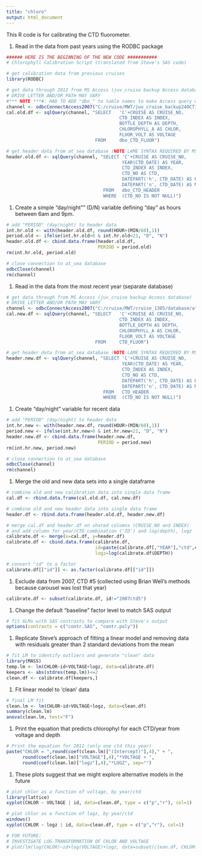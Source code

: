 ```yaml
---
title: "chloro"
output: html_document
---
```

This R code is for calibrating the CTD fluorometer.

1. Read in the data from past years using the RODBC package
```r

###### HERE IS THE BEGINNING OF THE NEW CODE ###########
# Chlorophyll Calibration Script (translated from Steve's SAS code)

# get calibration data from previous cruises
library(RODBC)

# get data through 2012 from MS Access (juv_cruise backup Access database)
# DRIVE LETTER AND/OR PATH MAY VARY
#*** NOTE ***#: HAD TO ADD "dbo_" to table names to make Access query work
channel <- odbcConnectAccess2007("C:/cruise/MWT/juv_cruise_backup24OCT13.mdb",uid="", pwd="")
cal.old.df <- sqlQuery(channel, "SELECT   'C'+CRUISE AS CRUISE_NO,
                                          CTD_INDEX AS INDEX,
                                          BOTTLE_DEPTH AS DEPTH,
                                          CHLOROPHYLL_A AS CHLOR,
                                          FLUOR_VOLT AS VOLTAGE
                                 FROM     dbo_CTD_FLUOR")

# get header data from at_sea database (NOTE LAME SYNTAX REQUIRED BY MS ACCESS)
header.old.df <- sqlQuery(channel, "SELECT 'C'+CRUISE AS CRUISE_NO,
                                           YEAR(CTD_DATE) AS YEAR,
                                           CTD_INDEX AS INDEX,
                                           CTD_NO AS CTD,
                                           DATEPART('h', CTD_DATE) AS HOUR,
                                           DATEPART('n', CTD_DATE) AS MIN
                                    FROM   dbo_CTD_HEADER
                                    WHERE  (CTD_NO IS NOT NULL)")
```

1. Create a simple "day/night"" (D/N) variable defining "day" as hours
between 6am and 9pm.

```r
# add "PERIOD" (day/night) to header data
int.hr.old <- with(header.old.df, round(HOUR+(MIN/60),1))
period.old <- ifelse(int.hr.old>6 & int.hr.old<21, "D", "N") 
header.old.df <- cbind.data.frame(header.old.df,
                                  PERIOD = period.old)
rm(int.hr.old, period.old)

# close connection to at_sea database
odbcClose(channel)
rm(channel)

```

1. Read in the data from the most recent year (separate database)

```r
# get data through from MS Access (juv_cruise backup Access database)
# DRIVE LETTER AND/OR PATH MAY VARY
channel <- odbcConnectAccess2007("C:/cruise/MWT/cruise_1305/database/at_sea.mdb",uid="", pwd="")
cal.new.df <- sqlQuery(channel, "SELECT   'C'+CRUISE AS CRUISE_NO,
                                          CTD_INDEX AS INDEX,
                                          BOTTLE_DEPTH AS DEPTH,
                                          CHLOROPHYLL_A AS CHLOR,
                                          FLUOR_VOLT AS VOLTAGE
                                 FROM     CTD_FLUOR")

# get header data from at_sea database (NOTE LAME SYNTAX REQUIRED BY MS ACCESS)
header.new.df <- sqlQuery(channel, "SELECT 'C'+CRUISE AS CRUISE_NO,
                                           YEAR(CTD_DATE) AS YEAR,
                                           CTD_INDEX AS INDEX,
                                           CTD_NO AS CTD,
                                           DATEPART('h', CTD_DATE) AS HOUR,
                                           DATEPART('n', CTD_DATE) AS MIN
                                    FROM   CTD_HEADER
                                    WHERE  (CTD_NO IS NOT NULL)")

```

1. Create "day/night" variable for recent data

```r
# add "PERIOD" (day/night) to header data
int.hr.new <- with(header.new.df, round(HOUR+(MIN/60),1))
period.new <- ifelse(int.hr.new>6 & int.hr.new<21, "D", "N") 
header.new.df <- cbind.data.frame(header.new.df,
                                  PERIOD = period.new)
rm(int.hr.new, period.new)

# close connection to at_sea database
odbcClose(channel)
rm(channel)


```

1. Merge the old and new data sets into a single dataframe

```r
# combine old and new calibration data into single data frame
cal.df <- rbind.data.frame(cal.old.df, cal.new.df)

# combine old and new header data into single data frame
header.df <- rbind.data.frame(header.old.df, header.new.df)

# merge cal.df and header.df on shared columns (CRUISE_NO and INDEX)
# and add column for year/CTD combination ('ID') and log(depth), logz
calibrate.df <- merge(x=cal.df, y=header.df)
calibrate.df <- cbind.data.frame(calibrate.df,
                                 id=paste(calibrate.df[,"YEAR"],"ctd",calibrate.df[,"CTD"], sep=""),
                                 logz=log(calibrate.df$DEPTH))

# convert "id" to a factor
calibrate.df[["id"]] <- as.factor(calibrate.df[["id"]])

```

1. Exclude data from 2007, CTD #5 (collected using Brian Well's methods because carousel was lost that year)

```r
calibrate.df <- subset(calibrate.df, id!="2007ctd5")

```

1. Change the default "baseline" factor level to match SAS output

```r
# fit GLMs with SAS contrasts to compare with Steve's output
options(contrasts = c("contr.SAS", "contr.poly"))

```

1. Replicate Steve's approach of fitting a linear model and removing data with residuals greater than 2 standard deviations from the mean

```r
# fit LM to identify outliers and generate "clean" data
library(MASS)
temp.lm <- lm(CHLOR~id+VOLTAGE+logz, data=calibrate.df)
keepers <- abs(stdres(temp.lm))<=2
clean.df <- calibrate.df[keepers,]

```

1. Fit linear model to 'clean' data

```r
# final LM fit
clean.lm <- lm(CHLOR~id+VOLTAGE+logz, data=clean.df)
summary(clean.lm)
anova(clean.lm, test="F")

```

1. Print the equation that predicts chlorophyl for each CTD/year from voltage and depth

```r
# Print the equation for 2012 (only one ctd this year)
paste("CHLOR = ",round(coef(clean.lm)["(Intercept)"],4)," + ",
      round(coef(clean.lm)["VOLTAGE"],4),"*VOLTAGE + ",
      round(coef(clean.lm)["logz"],4),"*LOGZ", sep="")

```

1. These plots suggest that we might explore alternative models in the future

```r
# plot chlor as a function of voltage, by year/ctd
library(lattice)
xyplot(CHLOR ~ VOLTAGE | id, data=clean.df, type = c("p","r"), col=1)

# plot chlor as a function of logz, by year/ctd
windows()
xyplot(CHLOR ~ logz | id, data=clean.df, type = c("p","r"), col=1)

# FOR FUTURE:
# INVESTIGATE LOG-TRANSFORMATION OF CHLOR AND VOLTAGE
# plot(lm(log(CHLOR)~id+log(VOLTAGE)+logz, data=subset(clean.df, CHLOR>0)))

```

